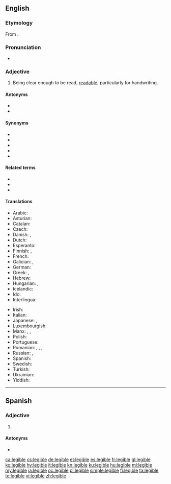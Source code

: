==English==

===Etymology===
From {{etyl|LL.|en}} {{m|la|legibilis||that can be read}}.

===Pronunciation===
* {{IPA|/ˈlɛd͡ʒəbl/|lang=en}}

===Adjective===
{{en-adj}}

# Being clear enough to be read, [[readable]], particularly for handwriting.

====Antonyms====
* {{l|en|illegible}}
* {{l|en|unreadable}}

====Synonyms====
* {{l|en|clean}}
* {{l|en|clear}}
* {{l|en|decipherable}}
* {{l|en|fair}}
* {{l|en|readable}}

====Related terms====
* {{l|en|legibility}}
* {{l|en|legibly}}
* {{l|en|intelligible}}

====Translations====
{{trans-top|being clear enough to be read, readable, particularly for handwriting}}
* Arabic: {{t|ar|مَقْرُوء}}
* Asturian: {{t|ast|lleíble}}
* Catalan: {{t|ca|llegible}}
* Czech: {{t+|cs|čitelný}}
* Danish: {{t|da|læselig}}, {{t|da|læsbar}}
* Dutch: {{t+|nl|leesbaar}}
* Esperanto: {{t|eo|legebla}}
* Finnish: {{t+|fi|luettava}}, {{t|fi|lukukelpoinen}}
* French: {{t+|fr|lisible}}
* Galician: {{t+|gl|lexible}}, {{t+|gl|lexíbel}}
* German: {{t+|de|leserlich}}
* Greek: {{t+|el|ευανάγνωστος|m}}, {{t+|el|αναγνώσιμος|m}}
* Hebrew: {{t|he|קָרִיא|tr=karí}}
* Hungarian: {{t+|hu|olvasható}}, {{t|hu|elolvasható}}
* Icelandic: {{t+|is|læsilegur}}
* Ido: {{t+|io|lektebla}}
* Interlingua: {{t|ia|legible}}
{{trans-mid}}
* Irish: {{t|ga|inléite}}
* Italian: {{t+|it|leggibile}}
* Japanese: {{t|ja|読める|tr=yomeru}}, {{t|ja|読みやすい|tr=yomiyasui}}
* Luxembourgish: {{t|lb|lieserlech}}
* Manx: {{t|gv|so-lhaih}}, {{t|gv|lhaihagh}}, {{t|gv|lhaihoil}}
* Polish: {{t+|pl|czytelny}}
* Portuguese: {{t+|pt|legível}}
* Romanian: {{t+|ro|lizibil}}, {{t+|ro|citeț}}, {{t|ro|delușit}}, {{t+|ro|descifrabil}}
* Russian: {{t+|ru|разбо́рчивый}}, {{t+|ru|удобочита́емый}}
* Spanish: {{t+|es|legible}}
* Swedish: {{t+|sv|läsbar}}
* Turkish: {{t+|tr|okunaklı}}
* Ukrainian: {{t|uk|розбі́рливий}}
* Yiddish: {{t|yi|לייענעוודיק}}
{{trans-bottom}}

----

==Spanish==

===Adjective===
{{es-adj}}

# {{l|en|legible}}

====Antonyms====
* {{l|es|ilegible}}

[[ca:legible]]
[[cs:legible]]
[[de:legible]]
[[et:legible]]
[[es:legible]]
[[fr:legible]]
[[gl:legible]]
[[ko:legible]]
[[hy:legible]]
[[it:legible]]
[[kn:legible]]
[[ku:legible]]
[[hu:legible]]
[[ml:legible]]
[[my:legible]]
[[ja:legible]]
[[oc:legible]]
[[pl:legible]]
[[simple:legible]]
[[fi:legible]]
[[ta:legible]]
[[te:legible]]
[[vi:legible]]
[[zh:legible]]